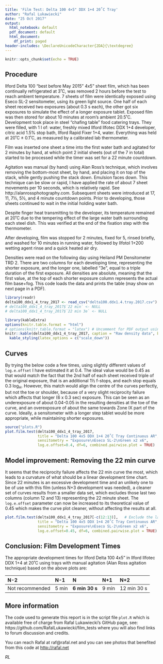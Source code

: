 ```yaml
---
title: 'Film Test: Delta 100 4×5" DDX 1+4 20˚C Tray'
author: "Rafal Lukawiecki"
date: "25 Oct 2017"
output:
  html_notebook: default
  pdf_document: default
  html_document:
    df_print: paged
header-includes: \DeclareUnicodeCharacter{2DA}{\textdegree}
---
```


```r
knitr::opts_chunk$set(echo = TRUE)
```

## Procedure

Ilford Delta 100 "best before May 2015" 4x5" sheet film, which has been
continually refrigerated at 3˚C, was removed 2 hours before the test to reach
ambient temperature. 7 sheets of film were identically exposed using Eseco SL-2
sensitometer, using its green light source. One half of each sheet received two
exposures (about 0.3 s each), the other got six exposures to simulate the effect
of a longer exposure tablet. Exposed film was then stored for about 10 minutes
at room's ambient 20.5˚C. Development took place in steel "chafing table" food
catering trays. They were filled, with 1 l of: water, freshly mixed Ilford
Ilfotec DDX 1+4 developer, citric acid 1.5% stop bath, Ilford Rapid Fixer 1+4,
water. Everything was held at 20˚C ± 0.1˚C, as measured by a calibrated lab
thermometer.

Film was inserted one sheet a time into the first water bath and agitated for 2
minutes by hand, at which point 2 initial sheets (out of the 7 in total) started to
be processed while the timer was set for a 22 minute countdown.

Agitation was manual (by hand) using Alan Ross's technique, which involves
removing the bottom-most sheet, by hand, and placing it on top of the stack,
while gently pushing the stack down. Emulsion faces down. This technique can be
slow or rapid, I have applied the rate of about 7 sheet movements per 10
seconds, which is relatively rapid. See http://alanrossphotography.com.
Subsequent sheets were introduced at 17, 11, 7½, 5½, and 4 minute countdown
points. Prior to developing, those sheets continued to wait in the initial
holding water bath.

Despite finger heat transmitting to the developer, its temperature remained at 20˚C
due to the tempering effect of the large water bath surrounding each steel dish. This
was verified at the end of the fixation step with the thermometer.

After developing, film was stopped for 2 minutes, fixed for 5, rinsed briefly,
and washed for 10 minutes in running water, followed by Ilfotol 1+200 wetting
agent rinse and a quick heated air dry.

Densities were read on the following day using Heiland PM Densitometer TRD 2.
There are two columns for each developing time, representing the shorter
exposure, and the longer one, labelled "3e", equal to a triple duration of the
first exposure. All densities are absolute, meaning that the first value, at the
top of each shorter exposure column represents the actual film base+fog.
This code loads the data and prints the table (may show on next page in a PDF).

```r
library(readr)
delta100_ddx1_4_tray_2017 <- read_csv("delta100.ddx1.4.tray.2017.csv")
# delta100_ddx1_4_tray_2017$`22 min` <- NULL
# delta100_ddx1_4_tray_2017$`22 min 3e` <- NULL
```

```r
library(kableExtra)
options(knitr.table.format = "html")
# options(knitr.table.format = "latex") # Uncomment for PDF output using TeX
knitr::kable(delta100_ddx1_4_tray_2017, caption = "Raw density data", booktabs = T) %>% 
  kable_styling(latex_options = c("scale_down"))
```

## Curves

By trying the below code a few times, using slightly different values of
`log.e.offset` I have estimated it at 0.4. The ideal value would be 0.45 as that
would match the fact that the 2nd half of each sheet received triple of the
original exposure, that is an additional 1½ f-stops, and each stop equals 0.3
log~H~. However, this match would align the centre of the curves perfectly, but
not the toe or shoulder, because of a very slight reciprocity failure which
affects that longer (6 x 0.3 sec) exposure. This can be seen as an underexposure
of about 0.04-0.05 in the resulting densities at the toe of the curve, and an
overexposure of about the same towards Zone IX part of the curve. Ideally, a
sensitometer with a longer step tablet would be more appropriate, while
maintaining shorter exposures.

```r
source("plots.R")
plot.film.test(delta100_ddx1_4_tray_2017, 
               title = "Delta 100 4x5 DDX 1+4 20˚C Tray Continuous AR",
               sensitometry = "Exposure\nEseco SL-2\nGreen x2 x6",
               log.e.offset=0.4, df=6, combined.pairwise.plot = TRUE)
```

## Model improvement: Removing the 22 min curve

It seems that the reciprocity failure affects the 22 min curve the most, which
leads to a curvature of what should be a linear development time chart. Since 22
minutes is an excessive development time and an unlikely one to be of use with
this film (unless N+3 development was needed), a cleaner set of curves results
from a smaller data set, which excludes those last two columns (column 12 and
13) representing the 22 minute sheet. The `log.e.offset` parameter can now be
increased to its theoretical value of 0.45 which makes the curve plot cleaner,
without affecting the results at all.

```r
plot.film.test(delta100_ddx1_4_tray_2017[-c(12:13)],   # Exclude the last 2 columns
               title = "Delta 100 4x5 DDX 1+4 20˚C Tray Continuous AR",
               sensitometry = "Exposure\nEseco SL-2\nGreen x2 x6",
               log.e.offset=0.45, df=6, combined.pairwise.plot = TRUE)
```

## Conclusion: Film Development Times

The appropriate development times for Ilford Delta 100 4x5" in Ilford Ilfotec
DDX 1+4 at 20˚C using trays with manual agitation (Alan Ross agitation
technique) based on the above plots are:

|N-2|N-1|N|N+1|N+2|
|:--|:--|:--|:--|:--|
|Not recommended|5 min|**6 min 30 s**|9 min|12 min 30 s|

## More information

The code used to generate this report is in the script file `plot.R` which is
available free of charge from Rafal Lukawiecki's GitHub page, see:
https://github.com/RafalLukawiecki/film_tests where you will also find links to
forum discussion and credits.

You can reach Rafal at raf@rafal.net and you can see photos that benefited from
this code at <http://rafal.net>

*RL*